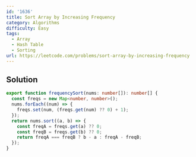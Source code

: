 ```yaml
---
id: '1636'
title: Sort Array by Increasing Frequency
category: Algorithms
difficulty: Easy
tags:
  - Array
  - Hash Table
  - Sorting
url: https://leetcode.com/problems/sort-array-by-increasing-frequency
---
```


## Solution

```typescript filename="solution.ts" copy
export function frequencySort(nums: number[]): number[] {
  const freqs = new Map<number, number>();
  nums.forEach((num) => {
    freqs.set(num, (freqs.get(num) ?? 0) + 1);
  });
  return nums.sort((a, b) => {
    const freqA = freqs.get(a) ?? 0;
    const freqB = freqs.get(b) ?? 0;
    return freqA === freqB ? b - a : freqA - freqB;
  });
}
```

